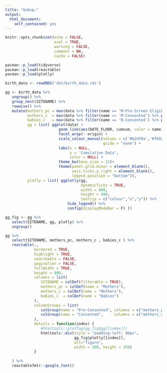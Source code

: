 ---
title: "&nbsp;" 
output:
  html_document:
    self_contained: yes
---

```{=html}
<style>
element.style {
width:         1200px;
height:        6000px;
margin-top:    25px;
margin-bottom: 25px;
}
</style>
```

```{r include = FALSE}
knitr::opts_chunk$set(echo = FALSE, 
                      eval = TRUE, 
                      warning = FALSE, 
                      comment = NA, 
                      cache = FALSE)
```

```{r}
pacman::p_load(tidyverse)
pacman::p_load(reactable)
pacman::p_load(plotly)
```

```{r}
birth_data <- readRDS('dat/birth_data.rds')
```

```{r}
gg <- birth_data %>%
   ungroup() %>% 
   group_nest(SITENAME) %>% 
   rowwise() %>% 
   mutate(mothers_pc = max(data %>% filter(name == 'M-Pre-Screen Eligible') %>% pull(cumsum) ),
          mothers_c  = max(data %>% filter(name == 'M-Consented') %>% pull(cumsum) ),
          babies_c   = max(data %>% filter(name == 'B-Consented') %>% pull(cumsum) ),
          gg = list( ggplot(data) + 
                        geom_line(aes(DATE_FLOOR, cumsum, color = name)) +
                        facet_wrap(~ origin) +
                        scale_colour_manual(values = c('#b2df8a','#fb9a99','#fdbf6f'),
                                            guide = "none") +
                        labs(x = NULL,
                             y = 'Cumulative Data',
                             color = NULL) +
                        theme_bw(base_size = 12)+
                        theme(panel.grid.minor = element_blank(),
                              axis.ticks.y.right = element_blank(),
                              legend.position = "bottom")),
          plotly = list( ggplotly(gg, 
                                  dynamicTicks = TRUE,
                                  width = 800,
                                  height = 400,
                                  tooltip = c("colour","x","y")) %>% 
                            hide_legend() %>% 
                            config(displayModeBar = F) ))

gg_fig <- gg %>%
   select(SITENAME, gg, plotly) %>%
   ungroup()

gg %>% 
   select(SITENAME, mothers_pc, mothers_c , babies_c ) %>%
   reactable(.,
             bordered = TRUE,
             highlight = TRUE,
             searchable = FALSE,
             pagination = FALSE,
             fullWidth = TRUE,
             height = 800,
             columns = list(
                SITENAME = colDef(filterable = TRUE),
                mothers_pc = colDef(name = "Mothers"),
                mothers_c = colDef(name = "Mothers"),
                babies_c  = colDef(name = "Babies")
             ),
             columnGroups = list(
                colGroup(name = "Pre-Consented", columns = c("mothers_pc")),
                colGroup(name = "Consented",     columns = c("mothers_c","babies_c"))
             ),
             details = function(index) {
                #htmltools::plotTag(gg_fig$gg[[index]])
                htmltools::div(style = "padding-left: 80px",
                               gg_fig$plotly[[index]], 
                               alt="figure", 
                               width = 500, height = 250)
             }
             
   ) %>% 
   reactablefmtr::google_font()
```

